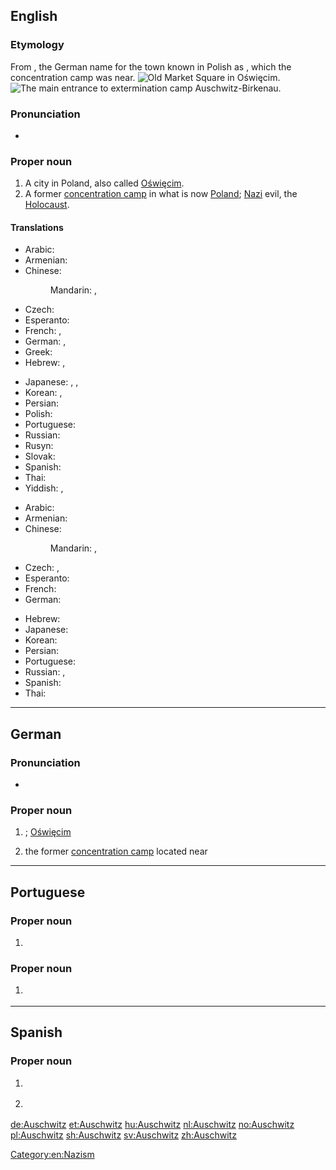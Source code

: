 ==English==
{{wikipedia}}

===Etymology===
From {{etyl|de|en}} {{term|Auschwitz|lang=de}}, the German name for the town known in Polish as {{m|pl|Oświęcim}}, which the concentration camp was near.
[[File:Oswiecim-rynek.jpg|thumb|Old Market Square in [[:w:Oświęcim|Oświęcim]].]]
[[File:Birkenau gate.JPG|thumb|The main entrance to [[:w:Auschwitz concentration camp|extermination camp Auschwitz-Birkenau]].]]

===Pronunciation===
* {{IPA|/ˈaʊ̯ʃ.vɪts/|/ˈaʊ̯ʃ.wɪts/|lang=en}}

===Proper noun===
{{en-proper noun}}

# A city in Poland, also called [[Oświęcim]].
# A former [[concentration camp]] in what is now [[Poland]]; {{non-gloss definition|used metonymically for}} [[Nazi]] evil, the [[Holocaust]].

====Translations====
{{trans-top|city in Poland}}
* Arabic: {{t-check|ar|أَوْشْفِيتْز|m|tr=ʾawšfitz}}
* Armenian: {{t|hy|Օսվենցիմ|sc=Armn}}
* Chinese:
*: Mandarin: {{t+|cmn|奧斯威辛|sc=Hani}}, {{t|cmn|奥斯威辛|tr=Àosīwēixīn|sc=Hani}}
* Czech: {{t+|cs|Osvětim|m}}
* Esperanto: {{t|eo|Osviecimo}}
* French: {{t|fr|Auschwitz|m}}, {{t|fr|Oświęcim|m}}
* German: {{t+|de|Auschwitz|n}}, {{t+|de|Oświęcim|n}}
* Greek: {{t|el|Οσβιέτσιμ|n}}
* Hebrew: {{t|he|אושוויץ|tr=áushvits}}, {{t|he|אושוויינצ׳ים|f|tr=oshvéinchim}}
{{trans-mid}}
* Japanese: {{t|ja|アウシュヴィッツ|tr=Aushuvittsu}}, {{t|ja|アウシュビッツ|tr=Aushubittsu}}, {{t|ja|オシフィエンチム|tr=Oshifienchimu}}
* Korean: {{t|ko|아우슈비츠|tr=Ausyubicheu|sc=Hang}}, {{t|ko|오시비엥침|tr=Osibiengchim|sc=Hang}}
* Persian: {{t-check|fa|آشویتس}}
* Polish: {{t+|pl|Oświęcim|m}}
* Portuguese: {{t|pt|Auschwitz|f}}
* Russian: {{t|ru|Осве́нцим|m}}
* Rusyn: {{t|rue|А́вшвіц|m|sc=Cyrl}}
* Slovak: {{t|sk|Osvienčim|m}}
* Spanish: {{t-check|es|Auschwitz|m}}
* Thai: {{t-check|th|เอาสชวิทซ์|tr=ao-swí}}
* Yiddish: {{t|yi|אָשפּיצין}}, {{t|yi|אוישוויץ}}
{{trans-bottom}}

{{trans-top|concentration camp}}
* Arabic: {{t|ar|أَوْشْفِيتْز|m|tr=ʾawšfitz}}
* Armenian: {{t|hy|Օսվենցիմ|sc=Armn}}
* Chinese:
*: Mandarin: {{t+|cmn|奧斯威辛|sc=Hani}}, {{t|cmn|奥斯威辛|tr=Àosīwēixīn|sc=Hani}}
* Czech: {{t|cs|Auschwitz|m}}, {{t+|cs|Osvětim|m}}
* Esperanto: {{t|eo|Aŭŝvico}}
* French: {{t|fr|Auschwitz|m}}
* German: {{t+|de|Auschwitz|n}}
{{trans-mid}}
* Hebrew: {{t|he|אושוויץ|m}}
* Japanese: {{t|ja|アウシュヴィッツ|tr=Aushuvittsu}}
* Korean: {{t|ko|아우슈비츠|tr=Ausyubicheu|sc=Hang}}
* Persian: {{t|fa|آشویتس}}
* Portuguese: {{t|pt|Auschwitz|m}}
* Russian: {{t|ru|Осве́нцим|m}}, {{t|ru|А́ушвиц|m}}
* Spanish: {{t|es|Auschwitz|m}}
* Thai: {{t|th|เอาสชวิทซ์|tr=ao-swí}}
{{trans-bottom}}

[[Category:en:Nazism]]

----

==German==

===Pronunciation===
* {{IPA|/ˈʔaʊ̯ʃvɪts/|lang=de}}

===Proper noun===
{{head|de|proper noun}}

# {{l|en|Auschwitz}}; [[Oświęcim]] {{gloss|town}}
# the former [[concentration camp]] located near {{l|en|Auschwitz}}

----

==Portuguese==

===Proper noun===
{{pt-proper noun|f}}

# {{place|pt|town|p/Lesser Poland|c/Poland|t1=Auschwitz|t2=Oświęcim}}

===Proper noun===
{{pt-proper noun|m}}

# {{l|en|Auschwitz}} {{gloss|Nazi concentration camp in the town of Auschwitz}}

----

==Spanish==
{{wikipedia|lang=es}}

===Proper noun===
{{es-proper noun|m}}

# {{l|en|Auschwitz}} {{gloss|city in Poland}}
# {{l|en|Auschwitz}} {{gloss|concentration camp}}

[[de:Auschwitz]]
[[et:Auschwitz]]
[[hu:Auschwitz]]
[[nl:Auschwitz]]
[[no:Auschwitz]]
[[pl:Auschwitz]]
[[sh:Auschwitz]]
[[sv:Auschwitz]]
[[zh:Auschwitz]]
